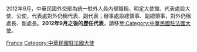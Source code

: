 2012年9月，中華民國外交部為統一駐外人員內部職稱，明定大使館、代表處設大使、公使，代表處對外仍稱代表、副代表；辦事處設總領事、副總領事，對外仍稱處長、副處長。'''2012年9月之後的歷任代表'''，請移至[[:Category:中華民國駐法國大使|:Category:中華民國駐法國大使]]。

[[Category:中華民國駐外代表_(歷史)|France]]
[[Category:中華民國駐法國大使|Category:中華民國駐法國大使]]